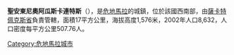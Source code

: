'''聖安東尼奧阿瓜斯卡連特斯'''（{{lang-es|San Antonio Aguas Calientes}}），是[[危地馬拉|危地馬拉]]的城鎮，位於該國西南部，由[[薩卡特佩克斯省|薩卡特佩克斯省]]負責管轄，面積17平方公里，海拔高度1,576米，2002年人口8,632，人口密度每平方公里507.76人。

{{coord|14|32|N|90|46|W|display=title|region:GT_type:city_source:GNS-enwiki}}

{{Guatemala-geo-stub}}
[[Category:危地馬拉城市|Category:危地馬拉城市]]